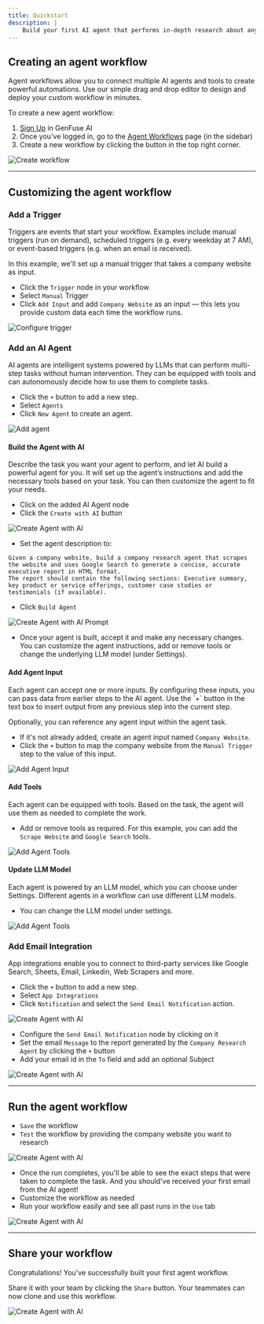 ```yaml
---
title: Quickstart
description: |
    Build your first AI agent that performs in-depth research about any company and emails you a comprehensive report - in under 5 minutes.
---
```


## Creating an agent workflow

<Tip>
Agent workflows allow you to connect multiple AI agents and tools to create powerful automations. 
Use our simple drag and drop editor to design and deploy your custom workflow in minutes.
</Tip>

To create a new agent workflow:

1. [Sign Up](https://genfuseai.com/sign-up) in GenFuse AI
2. Once you've logged in, go to the [Agent Workflows](https://genfuseai.com/dashboard) page (in the sidebar)
3. Create a new workflow by clicking the button in the top right corner.

<Frame>
  <img src="/images/create-workflow.png" alt="Create workflow" />
</Frame>

---

## Customizing the agent workflow

### Add a Trigger

<Tip>
Triggers are events that start your workflow.
Examples include manual triggers (run on demand), scheduled triggers (e.g. every weekday at 7 AM), or event-based triggers (e.g. when an email is received).
</Tip>

In this example, we'll set up a manual trigger that takes a company website as input.

- Click the `Trigger` node in your workflow
- Select `Manual` Trigger
- Click `Add Input` and add `Company Website` as an input — this lets you provide custom data each time the workflow runs.

<Frame>
  <img src="/images/configure-trigger.png" alt="Configure trigger" />
</Frame>

### Add an AI Agent

<Tip>
AI agents are intelligent systems powered by LLMs that can perform multi-step tasks without human intervention.
They can be equipped with tools and can autonomously decide how to use them to complete tasks.
</Tip>

- Click the `+` button to add a new step. 
- Select `Agents`
- Click `New Agent` to create an agent. 

<Frame>
  <img src="/images/add-agent.png" alt="Add agent" />
</Frame>


#### Build the Agent with AI

<Tip>
Describe the task you want your agent to perform, and let AI build a powerful agent for you.
It will set up the agent’s instructions and add the necessary tools based on your task. 
You can then customize the agent to fit your needs.
</Tip>

- Click on the added AI Agent node
- Click the `Create with AI` button

<Frame>
  <img src="/images/create-agent-with-ai.png" alt="Create Agent with AI" />
</Frame>

- Set the agent description to:

```Plain text
Given a company website, build a company research agent that scrapes the website and uses Google Search to generate a concise, accurate executive report in HTML format. 
The report should contain the following sections: Executive summary, key product or service offerings, customer case studies or testimonials (if available). 
```

- Click `Build Agent`

<Frame>
  <img src="/images/create-with-ai-prompt.png" alt="Create Agent with AI Prompt" />
</Frame>

- Once your agent is built, accept it and make any necessary changes. 
You can customize the agent instructions, add or remove tools or change the underlying LLM model (under Settings).


#### Add Agent Input

<Tip>
Each agent can accept one or more inputs. By configuring these inputs, you can pass data from earlier steps to the AI agent.
Use the `+` button in the text box to insert output from any previous step into the current step.
 
Optionally, you can reference any agent input within the agent task.
</Tip>

- If it's not already added, create an agent input named `Company Website`.
- Click the `+` button to map the company website from the `Manual Trigger` step to the value of this input.

<Frame>
  <img src="/images/add-agent-input.png" alt="Add Agent Input" />
</Frame>

#### Add Tools

<Tip>
Each agent can be equipped with tools. Based on the task, the agent will use them as needed to complete the work.
</Tip>

- Add or remove tools as required. For this example, you can add the `Scrape Website` and `Google Search` tools.

<Frame>
  <img src="/images/add-tools.png" alt="Add Agent Tools" />
</Frame>

#### Update LLM Model

<Tip>
Each agent is powered by an LLM model, which you can choose under Settings. 
Different agents in a workflow can use different LLM models.
</Tip>

- You can change the LLM model under settings. 

<Frame>
  <img src="/images/change-llm-model.png" alt="Add Agent Tools" />
</Frame>

### Add Email Integration

<Tip>
App integrations enable you to connect to third-party services like Google Search, Sheets, Email, Linkedin, Web Scrapers and more.
</Tip>


- Click the `+` button to add a new step. 
- Select `App Integrations`
- Click `Notification` and select the `Send Email Notification` action. 

<Frame>
  <img src="/images/add-email-integration.png" alt="Create Agent with AI" />
</Frame>

- Configure the `Send Email Notification` node by clicking on it
- Set the email `Message` to the report generated by the `Company Research Agent` by clicking the `+` button 
- Add your email id in the `To` field and add an optional Subject

<Frame>
  <img src="/images/configure-email-node.png" alt="Create Agent with AI" />
</Frame>

---

## Run the agent workflow

- `Save` the workflow
- `Test` the workflow by providing the company website you want to research

<Frame>
  <img src="/images/test-workflow.png" alt="Create Agent with AI" />
</Frame>

- Once the run completes, you'll be able to see the exact steps that were taken to complete the task. 
And you should've received your first email from the AI agent!
- Customize the workflow as needed
- Run your workflow easily and see all past runs in the `Use` tab

<Frame>
  <img src="/images/build-tab-workflow.png" alt="Create Agent with AI" />
</Frame>

---

## Share your workflow

Congratulations! You've successfully built your first agent workflow.

Share it with your team by clicking the `Share` button. Your teammates can now clone and use this workflow.

<Frame>
  <img src="/images/share-workflow.png" alt="Create Agent with AI" />
</Frame>